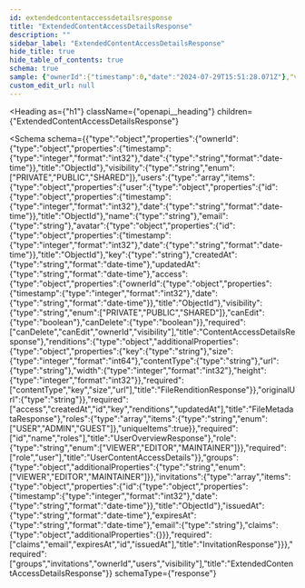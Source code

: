 ```yaml
---
id: extendedcontentaccessdetailsresponse
title: "ExtendedContentAccessDetailsResponse"
description: ""
sidebar_label: "ExtendedContentAccessDetailsResponse"
hide_title: true
hide_table_of_contents: true
schema: true
sample: {"ownerId":{"timestamp":0,"date":"2024-07-29T15:51:28.071Z"},"visibility":"PRIVATE","users":[{"user":{"id":{"timestamp":0,"date":"2024-07-29T15:51:28.071Z"},"name":"string","email":"string","avatar":{"id":{"timestamp":0,"date":"2024-07-29T15:51:28.071Z"},"key":"string","createdAt":"2024-07-29T15:51:28.071Z","updatedAt":"2024-07-29T15:51:28.071Z","access":{"ownerId":{"timestamp":0,"date":"2024-07-29T15:51:28.071Z"},"visibility":"PRIVATE","canEdit":true,"canDelete":true},"renditions":{},"originalUrl":"string"},"roles":["USER"]},"role":"VIEWER"}],"groups":{},"invitations":[{"id":{"timestamp":0,"date":"2024-07-29T15:51:28.071Z"},"issuedAt":"2024-07-29T15:51:28.071Z","expiresAt":"2024-07-29T15:51:28.071Z","email":"string","claims":{}}]}
custom_edit_url: null
---
```



<Heading
  as={"h1"}
  className={"openapi__heading"}
  children={"ExtendedContentAccessDetailsResponse"}
>
</Heading>





<Schema
  schema={{"type":"object","properties":{"ownerId":{"type":"object","properties":{"timestamp":{"type":"integer","format":"int32"},"date":{"type":"string","format":"date-time"}},"title":"ObjectId"},"visibility":{"type":"string","enum":["PRIVATE","PUBLIC","SHARED"]},"users":{"type":"array","items":{"type":"object","properties":{"user":{"type":"object","properties":{"id":{"type":"object","properties":{"timestamp":{"type":"integer","format":"int32"},"date":{"type":"string","format":"date-time"}},"title":"ObjectId"},"name":{"type":"string"},"email":{"type":"string"},"avatar":{"type":"object","properties":{"id":{"type":"object","properties":{"timestamp":{"type":"integer","format":"int32"},"date":{"type":"string","format":"date-time"}},"title":"ObjectId"},"key":{"type":"string"},"createdAt":{"type":"string","format":"date-time"},"updatedAt":{"type":"string","format":"date-time"},"access":{"type":"object","properties":{"ownerId":{"type":"object","properties":{"timestamp":{"type":"integer","format":"int32"},"date":{"type":"string","format":"date-time"}},"title":"ObjectId"},"visibility":{"type":"string","enum":["PRIVATE","PUBLIC","SHARED"]},"canEdit":{"type":"boolean"},"canDelete":{"type":"boolean"}},"required":["canDelete","canEdit","ownerId","visibility"],"title":"ContentAccessDetailsResponse"},"renditions":{"type":"object","additionalProperties":{"type":"object","properties":{"key":{"type":"string"},"size":{"type":"integer","format":"int64"},"contentType":{"type":"string"},"url":{"type":"string"},"width":{"type":"integer","format":"int32"},"height":{"type":"integer","format":"int32"}},"required":["contentType","key","size","url"],"title":"FileRenditionResponse"}},"originalUrl":{"type":"string"}},"required":["access","createdAt","id","key","renditions","updatedAt"],"title":"FileMetadataResponse"},"roles":{"type":"array","items":{"type":"string","enum":["USER","ADMIN","GUEST"]},"uniqueItems":true}},"required":["id","name","roles"],"title":"UserOverviewResponse"},"role":{"type":"string","enum":["VIEWER","EDITOR","MAINTAINER"]}},"required":["role","user"],"title":"UserContentAccessDetails"}},"groups":{"type":"object","additionalProperties":{"type":"string","enum":["VIEWER","EDITOR","MAINTAINER"]}},"invitations":{"type":"array","items":{"type":"object","properties":{"id":{"type":"object","properties":{"timestamp":{"type":"integer","format":"int32"},"date":{"type":"string","format":"date-time"}},"title":"ObjectId"},"issuedAt":{"type":"string","format":"date-time"},"expiresAt":{"type":"string","format":"date-time"},"email":{"type":"string"},"claims":{"type":"object","additionalProperties":{}}},"required":["claims","email","expiresAt","id","issuedAt"],"title":"InvitationResponse"}}},"required":["groups","invitations","ownerId","users","visibility"],"title":"ExtendedContentAccessDetailsResponse"}}
  schemaType={"response"}
>
  
</Schema>
            